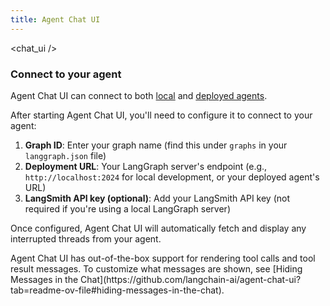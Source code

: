 ```yaml
---
title: Agent Chat UI
---
```



<AlphaCallout />

<chat_ui />

### Connect to your agent

Agent Chat UI can connect to both [local](/oss/javascript/langchain/studio#setup-local-langgraph-server) and [deployed agents](/oss/javascript/langchain/deploy).

After starting Agent Chat UI, you'll need to configure it to connect to your agent:

1. **Graph ID**: Enter your graph name (find this under `graphs` in your `langgraph.json` file)
2. **Deployment URL**: Your LangGraph server's endpoint (e.g., `http://localhost:2024` for local development, or your deployed agent's URL)
3. **LangSmith API key (optional)**: Add your LangSmith API key (not required if you're using a local LangGraph server)

Once configured, Agent Chat UI will automatically fetch and display any interrupted threads from your agent.

<Tip>
  Agent Chat UI has out-of-the-box support for rendering tool calls and tool result messages. To customize what messages are shown, see [Hiding Messages in the Chat](https://github.com/langchain-ai/agent-chat-ui?tab=readme-ov-file#hiding-messages-in-the-chat).
</Tip>
